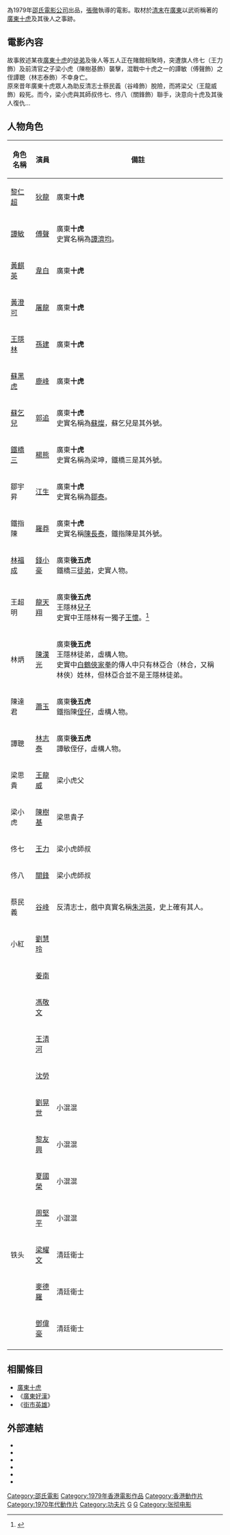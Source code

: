 {{Infobox Film
| name               = 廣東十虎與後五虎
| original_name      = ''{{lang|en|Ten Tigers of Kwangtung}}''
| image              = 
| image_size         = 
| caption            = 
| director           = [[張徹|張徹]]
| producer           = [[邵逸夫|邵逸夫]]
| producer_2         = [[方逸華|方逸華]]
| writer             = [[張徹|張徹]] <br> [[倪匡|倪匡]]
| narrator           = 
| starring           = [[狄龍|狄龍]] <br> [[傅聲|傅聲]] <br> [[錢小豪|錢小豪]] <br> [[龍天翔|龍天翔]]
| music              = [[王居仁|王居仁]]
| cinematography     = [[曹惠琪|曹惠琪]]
| editing            = [[姜興隆|姜興隆]] <br> [[李炎海|李炎海]]
| production_company = [[邵氏公司|邵氏兄弟（香港）有限公司]]
| distributor        = [[邵氏公司|邵氏兄弟（香港）有限公司]]
| released           = {{HKG-1959}}：{{film date|1979||}}
| runtime            = 91 分鐘
| country            = {{英屬香港電影}}
| language           = 粵語
| budget             = 
| gross              = 
| preceded_by        = 
| followed_by        = 
| website            = 
| amg_id             = 1:254861
| imdb_id            = tt0080002
}}

{{engname|《廣東十虎與後五虎》|''Ten Tigers of Kwangtung''}}為1979年[[邵氏電影公司|邵氏電影公司]]出品，[[張徹|張徹]]執導的電影。取材於[[清末|清末]]在[[廣東|廣東]]以武術稱著的[[廣東十虎|廣東十虎]]及其後人之事跡。

== 電影內容 ==

故事敘述某夜[[廣東十虎|廣東十虎]]的[[徒弟|徒弟]]及後人等五人正在賭館相聚時，突遭旗人佟七（王力飾）及前清官之子梁小虎（陳樹基飾）襲擊，混戰中十虎之一的譚敏（傅聲飾）之侄譚聰（林志泰飾）不幸身亡。 <br> 原來昔年廣東十虎眾人為助反清志士蔡民義（谷峰飾）脫險，而將梁父（王龍威飾）殺死。而今，梁小虎與其師叔佟七、佟八（關鋒飾）聯手，決意向十虎及其後人復仇...

== 人物角色 ==
{| class="wikitable" 
|- 
! 角色名稱 || 演員 || 備註
|- 
| [[黎仁超|黎仁超]] || [[狄龍|狄龍]] || 廣東'''十虎'''
|- 
| [[譚敏|譚敏]]|| [[傅聲|傅聲]] || 廣東'''十虎'''<br />史實名稱為[[譚濟均|譚濟均]]。
|- 
| [[黃麒英|黃麒英]] || [[韋白|韋白]] || 廣東'''十虎'''
|- 
| [[黃澄可|黃澄可]] || [[狄威|屠龍]] || 廣東'''十虎'''
|- 
| [[王隱林|王隱林]] || [[孫建|孫建]] || 廣東'''十虎'''
|- 
| [[蘇黑虎|蘇黑虎]] || [[鹿峰|鹿峰]] || 廣東'''十虎'''
|- 
| [[蘇乞兒|蘇乞兒]] || [[郭追|郭追]] || 廣東'''十虎'''<br />史實名稱為[[蘇燦|蘇燦]]，蘇乞兒是其外號。
|- 
| [[鐵橋三|鐵橋三]] || [[楊雄_(演員)|楊熊]] || 廣東'''十虎'''<br />史實名稱為梁坤，鐵橋三是其外號。
|- 
| 鄒宇昇 || [[江生|江生]] || 廣東'''十虎'''<br />史實名稱為[[鄒泰|鄒泰]]。
|- 
| 鐵指陳 || [[羅莽|羅莽]] || 廣東'''十虎'''<br />史實名稱[[陳長泰|陳長泰]]，鐵指陳是其外號。
|- 
| [[林福成|林福成]] || [[錢小豪|錢小豪]] || 廣東'''後五虎'''<br />鐵橋三[[徒弟|徒弟]]，史實人物。
|- 
| 王超明 || [[龍天翔|龍天翔]] || 廣東'''後五虎'''<br />王隱林[[兒子|兒子]]<br/ >史實中王隱林有一獨子[[王懷|王懷]]。<ref name="二虎自序裡">{{cite web |url=http://blog.xuite.net/joekuo888/twblog/122435046 |title=武俠小說《武壇二虎》自序裡的廣東十虎 |author=joekuo999 |publisher=隨意窩 |date=2008-05-27 |language= |accessdate= |archive-date=2016-08-17 |archive-url=https://web.archive.org/web/20160817022559/http://blog.xuite.net/joekuo888/twblog/122435046 |dead-url=no }}</ref>
|- 
| 林炳 || [[陳漢光|陳漢光]] || 廣東'''後五虎'''<br />王隱林徒弟，虛構人物。<br />史實中[[白鶴俠家拳|白鶴俠家拳]]的傳人中只有林亞合（林合，又稱林俠）姓林，但林亞合並不是王隱林徒弟。
|- 
| 陳達君 || [[蕭玉|蕭玉]] || 廣東'''後五虎'''<br />鐵指陳[[侄|侄仔]]，虛構人物。
|- 
| 譚聰 || [[林志泰|林志泰]] || 廣東'''後五虎'''<br />譚敏侄仔，虛構人物。
|- 
| 梁思貴 || [[王龍威|王龍威]] || 梁小虎父
|- 
| 梁小虎 || [[陳樹基|陳樹基]] || 梁思貴子
|- 
| 佟七 || [[王力_(演員)|王力]] || 梁小虎師叔
|- 
| 佟八 || [[關鋒_(演員)|關鋒]] || 梁小虎師叔
|- 
| 蔡民義 || [[谷峰|谷峰]] || 反清志士，戲中真實名稱[[朱洪英|朱洪英]]，史上確有其人。
|- 
| 小紅 || [[劉慧玲|劉慧玲]] || 
|- 
|  || [[姜南|姜南]] || 
|- 
|  || [[馮敬文|馮敬文]] ||
|-
|  || [[王清河|王清河]] || 
|- 
|  || [[沈勞|沈勞]] || 
|- 
|  || [[劉晃世|劉晃世]] || 小混混
|- 
|  || [[黎友興|黎友興]] || 小混混
|- 
|  || [[夏國榮|夏國榮]] || 小混混
|- 
|  || [[周堅平|周堅平]] || 小混混
|- 
| 铁头|| [[梁耀文|梁耀文]] || 清廷衛士
|-
|  || [[麥德羅|麥德羅]] || 清廷衛士
|- 
|  || [[鄧偉豪|鄧偉豪]] || 清廷衛士
|- 
|}

== 相關條目 ==
*[[廣東十虎|廣東十虎]]
*《[[廣東好漢|廣東好漢]]》
*《[[街市英雄|街市英雄]]》

== 外部連結 ==
*{{hkmdb title|9143}}
*{{douban}}
*{{Mtime|16024}}
*{{Amg movie|254861}}
*{{rotten-tomatoes|ten_tigers_from_kuangtung}}
*{{imdb title|0080002}}

{{張徹}}
[[Category:邵氏電影|Category:邵氏電影]]
[[Category:1979年香港電影作品|Category:1979年香港電影作品]]
[[Category:香港動作片|Category:香港動作片]]
[[Category:1970年代動作片|Category:1970年代動作片]]
[[Category:功夫片|Category:功夫片]]
[[Category:清朝晚期背景電影|G]]
[[Category:廣東省背景電影|G]]
[[Category:张彻电影|Category:张彻电影]]
